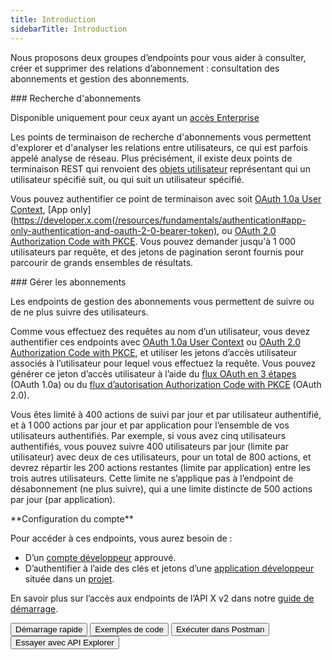 ```yaml
---
title: Introduction
sidebarTitle: Introduction
---
```



Nous proposons deux groupes d’endpoints pour vous aider à consulter, créer et supprimer des relations d’abonnement : consultation des abonnements et gestion des abonnements.

<div id="follows-lookup">
  ### Recherche d'abonnements
</div>

Disponible uniquement pour ceux ayant un [accès Enterprise](/fr/x-api/getting-started/about-x-api)

Les points de terminaison de recherche d&#39;abonnements vous permettent d&#39;explorer et d&#39;analyser les relations entre utilisateurs, ce qui est parfois appelé analyse de réseau. Plus précisément, il existe deux points de terminaison REST qui renvoient des [objets utilisateur](/fr/x-api/fundamentals/data-dictionary#user) représentant qui un utilisateur spécifié suit, ou qui suit un utilisateur spécifié.

Vous pouvez authentifier ce point de terminaison avec soit [OAuth 1.0a User Context](/fr/resources/fundamentals/authentication), [App only](https://developer.x.com(/resources/fundamentals/authentication#app-only-authentication-and-oauth-2-0-bearer-token), ou [OAuth 2.0 Authorization Code with PKCE](fr/resources/fundamentals/authentication#oauth-2-0-authorization-code-flow-with-pkce-2). Vous pouvez demander jusqu&#39;à 1 000 utilisateurs par requête, et des jetons de pagination seront fournis pour parcourir de grands ensembles de résultats.
 

<div id="manage-follows">
  ### Gérer les abonnements
</div>

Les endpoints de gestion des abonnements vous permettent de suivre ou de ne plus suivre des utilisateurs.

Comme vous effectuez des requêtes au nom d’un utilisateur, vous devez authentifier ces endpoints avec [OAuth 1.0a User Context](/fr/resources/fundamentals/authentication) ou [OAuth 2.0 Authorization Code with PKCE](fr/resources/fundamentals/authentication#oauth-2-0-authorization-code-flow-with-pkce-2), et utiliser les jetons d’accès utilisateur associés à l’utilisateur pour lequel vous effectuez la requête. Vous pouvez générer ce jeton d’accès utilisateur à l’aide du [flux OAuth en 3 étapes](/fr/resources/fundamentals/authentication#obtaining-access-tokens-using-3-legged-oauth-flow) (OAuth 1.0a) ou du [flux d’autorisation Authorization Code with PKCE](/fr/resources/fundamentals/authentication#how-to-connect-to-endpoints-using-oauth-2-0-authorization-code-flow-with-pkce) (OAuth 2.0).

Vous êtes limité à 400 actions de suivi par jour et par utilisateur authentifié, et à 1 000 actions par jour et par application pour l’ensemble de vos utilisateurs authentifiés. Par exemple, si vous avez cinq utilisateurs authentifiés, vous pouvez suivre 400 utilisateurs par jour (limite par utilisateur) avec deux de ces utilisateurs, pour un total de 800 actions, et devrez répartir les 200 actions restantes (limite par application) entre les trois autres utilisateurs. Cette limite ne s’applique pas à l’endpoint de désabonnement (ne plus suivre), qui a une limite distincte de 500 actions par jour (par application).

<Note>
  **Configuration du compte**

  Pour accéder à ces endpoints, vous aurez besoin de :

  * D’un [compte développeur](https://developer.x.com/en/portal/petition/essential/basic-info) approuvé.
  * D’authentifier à l’aide des clés et jetons d’une [application développeur](/fr/resources/fundamentals/developer-apps) située dans un [projet](/fr/resources/fundamentals/projects).
</Note>

En savoir plus sur l’accès aux endpoints de l’API X v2 dans notre [guide de démarrage](/fr/x-api/getting-started/getting-access).

<div class="flex space-x-2">
  <Button href="/fr/x-api/users/follows/quickstart">
    Démarrage rapide
  </Button>

  <Button href="https://github.com/xdevplatform/Twitter-API-v2-sample-code">
    Exemples de code
  </Button>

  <Button href="https://app.getpostman.com/run-collection/9956214-784efcda-ed4c-4491-a4c0-a26470a67400">
    Exécuter dans Postman
  </Button>

  <Button href="https://developer.x.com/apitools/api?endpoint=%2F2%2Fusers%2F%7Bid%7D%2Ffollowers&method=get">
    Essayer avec API Explorer
  </Button>
</div>